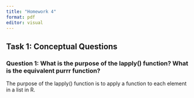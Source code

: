 ```yaml
---
title: "Homework 4"
format: pdf
editor: visual
---
```

## Task 1: Conceptual Questions

### Question 1: What is the purpose of the lapply() function? What is the equivalent purrr function?

The purpose of the lapply() function is to apply a function to each element in a list in R.